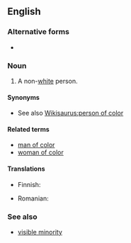==English==

===Alternative forms===
* {{l|en|person of colour}} {{qualifier|outside North America}}

===Noun===
{{en-noun|head=[[person]] [[of]] [[color]]|people of color|persons of color}}

# {{context|US|politically correct|lang=en}} A non-[[white]] person.

====Synonyms====
* See also [[Wikisaurus:person of color]]

====Related terms====
* [[man of color]]
* [[woman of color]]

====Translations====
{{trans-top|non-white person}}
* Finnish: {{t|fi|värillinen}}
{{trans-mid}}
* Romanian: {{t|ro|persoană de culoare|f}}
{{trans-bottom}}

===See also===
* [[visible minority]]